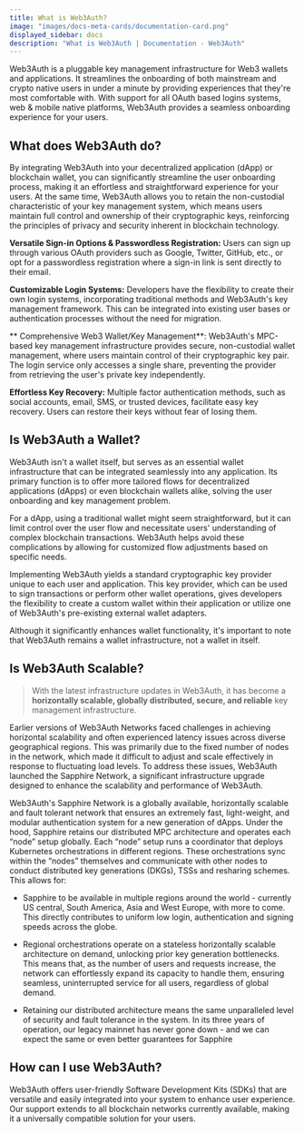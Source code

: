 ```yaml
---
title: What is Web3Auth?
image: "images/docs-meta-cards/documentation-card.png"
displayed_sidebar: docs
description: "What is Web3Auth | Documentation - Web3Auth"
---
```



Web3Auth is a pluggable key management infrastructure for Web3 wallets and applications. It streamlines the onboarding of both mainstream and crypto
native users in under a minute by providing experiences that they're most comfortable with. With support for all OAuth based logins systems, web &
mobile native platforms, Web3Auth provides a seamless onboarding experience for your users.

## What does Web3Auth do?

By integrating Web3Auth into your decentralized application (dApp) or blockchain wallet, you can significantly streamline the user onboarding process,
making it an effortless and straightforward experience for your users. At the same time, Web3Auth allows you to retain the non-custodial
characteristic of your key management system, which means users maintain full control and ownership of their cryptographic keys, reinforcing the
principles of privacy and security inherent in blockchain technology.

<ModalAnim />

**Versatile Sign-in Options & Passwordless Registration:** Users can sign up through various OAuth providers such as Google, Twitter, GitHub, etc., or
opt for a passwordless registration where a sign-in link is sent directly to their email.

**Customizable Login Systems:** Developers have the flexibility to create their own login systems, incorporating traditional methods and Web3Auth's
key management framework. This can be integrated into existing user bases or authentication processes without the need for migration.

** Comprehensive Web3 Wallet/Key Management**: Web3Auth's MPC-based key management infrastructure provides secure, non-custodial wallet management,
where users maintain control of their cryptographic key pair. The login service only accesses a single share, preventing the provider from retrieving
the user's private key independently.

**Effortless Key Recovery:** Multiple factor authentication methods, such as social accounts, email, SMS, or trusted devices, facilitate easy key
recovery. Users can restore their keys without fear of losing them.

## Is Web3Auth a Wallet?

Web3Auth isn't a wallet itself, but serves as an essential wallet infrastructure that can be integrated seamlessly into any application. Its primary
function is to offer more tailored flows for decentralized applications (dApps) or even blockchain wallets alike, solving the user onboarding and key
management problem.

For a dApp, using a traditional wallet might seem straightforward, but it can limit control over the user flow and necessitate users' understanding of
complex blockchain transactions. Web3Auth helps avoid these complications by allowing for customized flow adjustments based on specific needs.

Implementing Web3Auth yields a standard cryptographic key provider unique to each user and application. This key provider, which can be used to sign
transactions or perform other wallet operations, gives developers the flexibility to create a custom wallet within their application or utilize one of
Web3Auth's pre-existing external wallet adapters.

Although it significantly enhances wallet functionality, it's important to note that Web3Auth remains a wallet infrastructure, not a wallet in itself.

## Is Web3Auth Scalable?

> With the latest infrastructure updates in Web3Auth, it has become a **horizontally scalable, globally distributed, secure, and reliable** key
> management infrastructure.

Earlier versions of Web3Auth Networks faced challenges in achieving horizontal scalability and often experienced latency issues across diverse
geographical regions. This was primarily due to the fixed number of nodes in the network, which made it difficult to adjust and scale effectively in
response to fluctuating load levels. To address these issues, Web3Auth launched the Sapphire Network, a significant infrastructure upgrade designed to
enhance the scalability and performance of Web3Auth.

Web3Auth's Sapphire Network is a globally available, horizontally scalable and fault tolerant network that ensures an extremely fast, light-weight,
and modular authentication system for a new generation of dApps. Under the hood, Sapphire retains our distributed MPC architecture and operates each
“node” setup globally. Each “node” setup runs a coordinator that deploys Kubernetes orchestrations in different regions. These orchestrations sync
within the “nodes” themselves and communicate with other nodes to conduct distributed key generations (DKGs), TSSs and resharing schemes. This allows
for:

- Sapphire to be available in multiple regions around the world - currently US central, South America, Asia and West Europe, with more to come. This
  directly contributes to uniform low login, authentication and signing speeds across the globe.

- Regional orchestrations operate on a stateless horizontally scalable architecture on demand, unlocking prior key generation bottlenecks. This means
  that, as the number of users and requests increase, the network can effortlessly expand its capacity to handle them, ensuring seamless,
  uninterrupted service for all users, regardless of global demand.

- Retaining our distributed architecture means the same unparalleled level of security and fault tolerance in the system. In its three years of
  operation, our legacy mainnet has never gone down - and we can expect the same or even better guarantees for Sapphire

## How can I use Web3Auth?

Web3Auth offers user-friendly Software Development Kits (SDKs) that are versatile and easily integrated into your system to enhance user experience.
Our support extends to all blockchain networks currently available, making it a universally compatible solution for your users.

<SDKReferenceCards />
